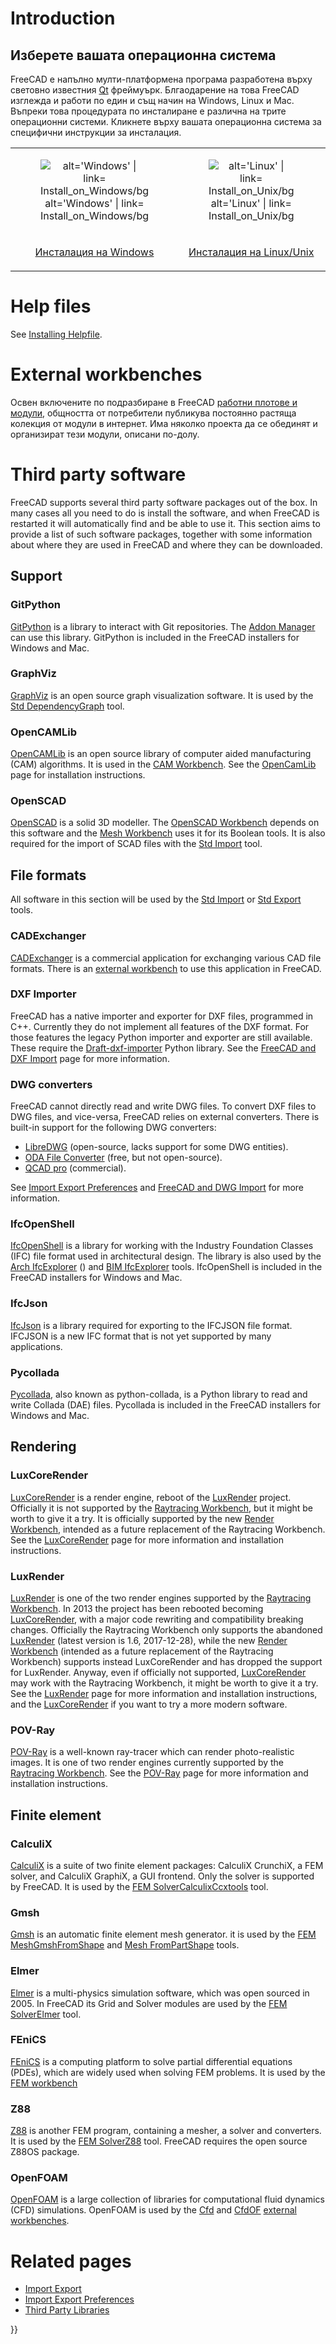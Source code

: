 <languages/>

{{Docnav
|[[Installing_on_Mac|Installing on Mac]]
|[[Version_Migration|Version Migration]]
}}

{{TOCright}}

=Introduction= 

<div class="mw-translate-fuzzy">
==Изберете вашата операционна система==
FreeCAD е напълно мулти-платформена програма разработена върху световно известния [http://en.wikipedia.org/wiki/Qt_(framework) Qt] фреймуърк. Блгаодарение на това FreeCAD изглежда и работи по един и същ начин на Windows, Linux и Mac. Въпреки това процедурата по инсталиране е различна на трите операционни системи. Кликнете върху вашата операционна система за специфични инструкции за инсталация.
{| align='center' width=50%
|align=center|[[Image:Windows.png | alt='Windows' | link= Install_on_Windows/bg]]
|align=center|[[Image:Linux.png   | alt='Linux' | link= Install_on_Unix/bg]]
|align=center|[[Image:Mac.png     | alt='Mac' | link= Install_on_Mac/bg]] 
|-
|align=center|[[Install_on_Windows/bg|Инсталация на Windows]]
|align=center|[[Install_on_Unix/bg | Инсталация на Linux/Unix]]
|align=center|[[Install_on_Mac/bg|Инсталация на Mac]]
|}
</div>

=Help files=

See [[Installing_Helpfile|Installing Helpfile]].

=External workbenches=

<div class="mw-translate-fuzzy">
Освен включените по подразбиране в FreeCAD [[workbenches/bg|работни плотове и модули]], общността от потребители  публикува постоянно растяща колекция от модули в интернет. Има няколко проекта да се обединят и организират тези модули, описани по-долу.
</div>

=Third party software=

FreeCAD supports several third party software packages out of the box. In many cases all you need to do is install the software, and when FreeCAD is restarted it will automatically find and be able to use it. This section aims to provide a list of such software packages, together with some information about where they are used in FreeCAD and where they can be downloaded.

==Support==

===GitPython===

[https://github.com/gitpython-developers/GitPython GitPython] is a library to interact with Git repositories. The [[Std_AddonMgr|Addon Manager]] can use this library. GitPython is included in the FreeCAD installers for Windows and Mac.

===GraphViz===

[https://www.graphviz.org GraphViz] is an open source graph visualization software. It is used by the [[Std_DependencyGraph|Std DependencyGraph]] tool.

===OpenCAMLib===

[https://www.anderswallin.net/CAM OpenCAMLib] is an open source library of computer aided manufacturing (CAM) algorithms. It is used in the [[CAM_Workbench|CAM Workbench]]. See the [[OpenCamLib|OpenCamLib]] page for installation instructions.

===OpenSCAD===

[https://www.openscad.org OpenSCAD] is a solid 3D modeller. The [[OpenSCAD_Workbench|OpenSCAD Workbench]] depends on this software and the [[Mesh_Workbench|Mesh Workbench]] uses it for its Boolean tools. It is also required for the import of SCAD files with the [[Std_Import|Std Import]] tool.

==File formats==

All software in this section will be used by the [[Std_Import|Std Import]] or [[Std_Export|Std Export]] tools.

===CADExchanger===

[https://cadexchanger.com CADExchanger] is a commercial application for exchanging various CAD file formats. There is an [https://github.com/yorikvanhavre/CADExchanger external workbench] to use this application in FreeCAD.

===DXF Importer===

FreeCAD has a native importer and exporter for DXF files, programmed in C++. Currently they do not implement all features of the DXF format. For those features the legacy Python importer and exporter are still available. These require the [https://github.com/yorikvanhavre/Draft-dxf-importer Draft-dxf-importer] Python library. See the [[FreeCAD_and_DXF_Import|FreeCAD and DXF Import]] page for more information.

===DWG converters===

FreeCAD cannot directly read and write DWG files. To convert DXF files to DWG files, and vice-versa, FreeCAD relies on external converters. There is built-in support for the following DWG converters:
* [https://www.gnu.org/software/libredwg LibreDWG] (open-source, lacks support for some DWG entities).
* [https://www.opendesign.com/guestfiles/oda_file_converter ODA File Converter] (free, but not open-source).
* [https://qcad.org/en/qcad-command-line-tools#dwg2dwg QCAD pro] (commercial). {{Version|0.20}}

See [[Import_Export_Preferences#DWG|Import Export Preferences]] and [[FreeCAD_and_DWG_Import|FreeCAD and DWG Import]] for more information.

===IfcOpenShell===

[https://ifcopenshell.org IfcOpenShell] is a library for working with the Industry Foundation Classes (IFC) file format used in architectural design. The library is also used by the [[Arch_IfcExplorer|Arch IfcExplorer]] ({{VersionMinus|0.18}}) and [[BIM_IfcExplorer|BIM IfcExplorer]] tools. IfcOpenShell is included in the FreeCAD installers for Windows and Mac.

===IfcJson===

[https://github.com/buildingSMART/ifcJSON IfcJson] is a library required for exporting to the IFCJSON file format. IFCJSON is a new IFC format that is not yet supported by many applications.

===Pycollada===

[https://github.com/pycollada/pycollada/releases Pycollada], also known as python-collada, is a Python library to read and write Collada (DAE) files. Pycollada is included in the FreeCAD installers for Windows and Mac.

==Rendering==

===LuxCoreRender===

[https://www.luxcorerender.org LuxCoreRender] is a render engine, reboot of the [[LuxRender|LuxRender]] project. Officially it is not supported by the [[Raytracing_Workbench|Raytracing Workbench]], but it might be worth to give it a try. It is officially supported by the new [https://github.com/FreeCAD/FreeCAD-render Render Workbench], intended as a future replacement of the Raytracing Workbench. See the [[LuxCoreRender|LuxCoreRender]] page for more information and installation instructions.

===LuxRender===

[https://luxcorerender.org/history/ LuxRender] is one of the two render engines supported by the [[Raytracing_Workbench|Raytracing Workbench]]. In 2013 the project has been rebooted becoming [[LuxCoreRender]], with a major code rewriting and compatibility breaking changes. Officially the Raytracing Workbench only supports the abandoned [[LuxRender|LuxRender]] (latest version is 1.6, 2017-12-28), while the new [https://github.com/FreeCAD/FreeCAD-render Render Workbench] (intended as a future replacement of the Raytracing Workbench) supports instead LuxCoreRender and has dropped the support for LuxRender. Anyway, even if officially not supported, [[LuxCoreRender|LuxCoreRender]] may work with the Raytracing Workbench, it might be worth to give it a try. See the [[LuxRender|LuxRender]] page for more information and installation instructions, and the [[LuxCoreRender|LuxCoreRender]] if you want to try a more modern software.

===POV-Ray===

[https://www.povray.org POV-Ray] is a well-known ray-tracer which can render photo-realistic images. It is one of two render engines currently supported by the [[Raytracing_Workbench|Raytracing Workbench]]. See the [[POV-Ray|POV-Ray]] page for more information and installation instructions.

==Finite element==

===CalculiX===

[https://calculix.de CalculiX] is a suite of two finite element packages: CalculiX CrunchiX, a FEM solver, and 
CalculiX GraphiX, a GUI frontend. Only the solver is supported by FreeCAD. It is used by the [[FEM_SolverCalculixCcxtools|FEM SolverCalculixCcxtools]] tool.

===Gmsh===

[https://gmsh.info Gmsh] is an automatic finite element mesh generator. it is used by the [[FEM_MeshGmshFromShape|FEM MeshGmshFromShape]] and [[Mesh_FromPartShape|Mesh FromPartShape]] tools.

===Elmer===

[https://www.csc.fi/web/elmer Elmer] is a multi-physics simulation software, which was open sourced in 2005. In FreeCAD its Grid and Solver modules are used by the [[FEM_SolverElmer|FEM SolverElmer]] tool.

===FEniCS===

[https://fenicsproject.org FEniCS] is a computing platform to solve partial differential equations (PDEs), which are widely used when solving FEM problems. It is used by the [[FEM_Workbench|FEM workbench]]

===Z88===

[https://en.z88.de Z88] is another FEM program, containing a mesher, a solver and converters. It is used by the [[FEM_SolverZ88|FEM SolverZ88]] tool. FreeCAD requires the open source Z88OS package.

===OpenFOAM===

[https://openfoam.org OpenFOAM] is a large collection of libraries for computational fluid dynamics (CFD) simulations. OpenFOAM is used by the [[Cfd_Workbench|Cfd]] and [https://github.com/jaheyns/CfdOF CfdOF] [[External_workbenches|external workbenches]].

=Related pages=

* [[Import_Export|Import Export]]
* [[Import_Export_Preferences|Import Export Preferences]]
* [[Third Party Libraries|Third Party Libraries]]


<div class="mw-translate-fuzzy">
{{Docnav|About FreeCAD/bg|Getting started/bg}}
</div>

{{Userdocnavi{{#translation:}}}}
